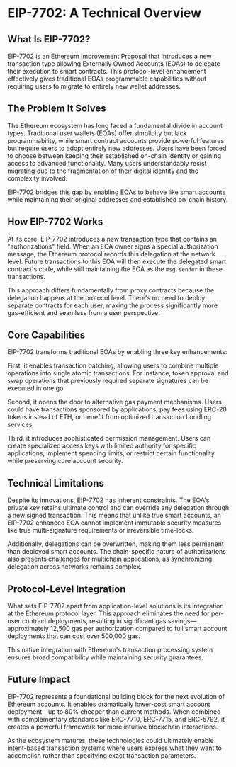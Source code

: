 # EIP-7702: A Technical Overview

## What Is EIP-7702?

EIP-7702 is an Ethereum Improvement Proposal that introduces a new transaction type allowing Externally Owned Accounts (EOAs) to delegate their execution to smart contracts. This protocol-level enhancement effectively gives traditional EOAs programmable capabilities without requiring users to migrate to entirely new wallet addresses.

## The Problem It Solves

The Ethereum ecosystem has long faced a fundamental divide in account types. Traditional user wallets (EOAs) offer simplicity but lack programmability, while smart contract accounts provide powerful features but require users to adopt entirely new addresses. Users have been forced to choose between keeping their established on-chain identity or gaining access to advanced functionality. Many users understandably resist migrating due to the fragmentation of their digital identity and the complexity involved.

EIP-7702 bridges this gap by enabling EOAs to behave like smart accounts while maintaining their original addresses and established on-chain history.

## How EIP-7702 Works

At its core, EIP-7702 introduces a new transaction type that contains an "authorizations" field. When an EOA owner signs a special authorization message, the Ethereum protocol records this delegation at the network level. Future transactions to this EOA will then execute the delegated smart contract's code, while still maintaining the EOA as the `msg.sender` in these transactions.

This approach differs fundamentally from proxy contracts because the delegation happens at the protocol level. There's no need to deploy separate contracts for each user, making the process significantly more gas-efficient and seamless from a user perspective.

## Core Capabilities

EIP-7702 transforms traditional EOAs by enabling three key enhancements:

First, it enables transaction batching, allowing users to combine multiple operations into single atomic transactions. For instance, token approval and swap operations that previously required separate signatures can be executed in one go.

Second, it opens the door to alternative gas payment mechanisms. Users could have transactions sponsored by applications, pay fees using ERC-20 tokens instead of ETH, or benefit from optimized transaction bundling services.

Third, it introduces sophisticated permission management. Users can create specialized access keys with limited authority for specific applications, implement spending limits, or restrict certain functionality while preserving core account security.

## Technical Limitations

Despite its innovations, EIP-7702 has inherent constraints. The EOA's private key retains ultimate control and can override any delegation through a new signed transaction. This means that unlike true smart accounts, an EIP-7702 enhanced EOA cannot implement immutable security measures like true multi-signature requirements or irreversible time-locks.

Additionally, delegations can be overwritten, making them less permanent than deployed smart accounts. The chain-specific nature of authorizations also presents challenges for multichain applications, as synchronizing delegation across networks remains complex.

## Protocol-Level Integration

What sets EIP-7702 apart from application-level solutions is its integration at the Ethereum protocol layer. This approach eliminates the need for per-user contract deployments, resulting in significant gas savings—approximately 12,500 gas per authorization compared to full smart account deployments that can cost over 500,000 gas.

This native integration with Ethereum's transaction processing system ensures broad compatibility while maintaining security guarantees.

## Future Impact

EIP-7702 represents a foundational building block for the next evolution of Ethereum accounts. It enables dramatically lower-cost smart account deployment—up to 80% cheaper than current methods. When combined with complementary standards like ERC-7710, ERC-7715, and ERC-5792, it creates a powerful framework for more intuitive blockchain interactions.

As the ecosystem matures, these technologies could ultimately enable intent-based transaction systems where users express what they want to accomplish rather than specifying exact transaction parameters.
